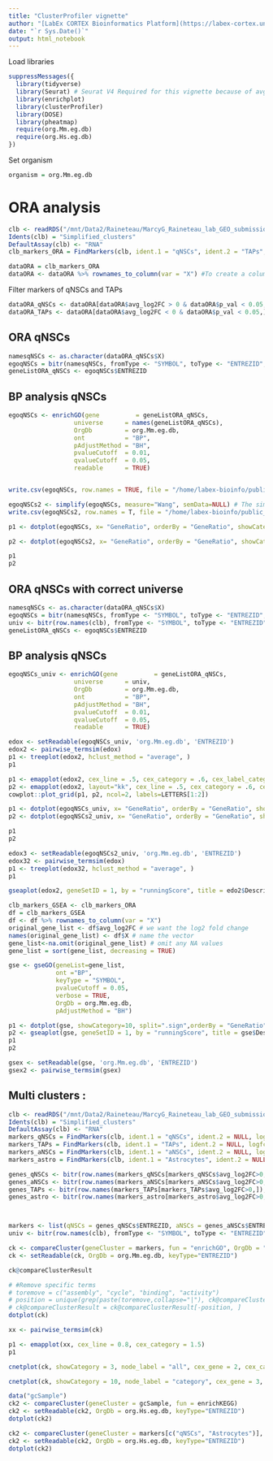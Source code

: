 ```yaml
---
title: "ClusterProfiler vignette"
author: "[LabEx CORTEX Bioinformatics Platform](https://labex-cortex.universite-lyon.fr/) - Lyon 1 University - vignette produced by Emeric Texeraud"
date: "`r Sys.Date()`"
output: html_notebook
---
```


Load libraries
```r
suppressMessages({
  library(tidyverse)
  library(Seurat) # Seurat V4 Required for this vignette because of avg_log2FC
  library(enrichplot)
  library(clusterProfiler)
  library(DOSE)
  library(pheatmap)
  require(org.Mm.eg.db)
  require(org.Hs.eg.db)
})
```

Set organism 
```r
organism = org.Mm.eg.db
```

# ORA analysis
```r
clb <- readRDS("/mnt/Data2/Raineteau/MarcyG_Raineteau_lab_GEO_submission_10132021/processed_data_files/dSVZ_P12_1/P12_dSVZ_Seq.rds")
Idents(clb) = "Simplified_clusters"
DefaultAssay(clb) <- "RNA"
clb_markers_ORA = FindMarkers(clb, ident.1 = "qNSCs", ident.2 = "TAPs", logfc.threshold = 0.7, assay = "RNA",verbose = FALSE)

dataORA = clb_markers_ORA
dataORA <- dataORA %>% rownames_to_column(var = "X") #To create a column gene and remove rownames
```

Filter markers of qNSCs and TAPs
```r
dataORA_qNSCs <- dataORA[dataORA$avg_log2FC > 0 & dataORA$p_val < 0.05,]
dataORA_TAPs <- dataORA[dataORA$avg_log2FC < 0 & dataORA$p_val < 0.05,]
```

## ORA qNSCs
```r
namesqNSCs <- as.character(dataORA_qNSCs$X)
egoqNSCs = bitr(namesqNSCs, fromType <- "SYMBOL", toType <- "ENTREZID", OrgDb <- "org.Mm.eg.db") #Biological Id TRanslator
geneListORA_qNSCs <- egoqNSCs$ENTREZID
```

## BP analysis qNSCs
```r
egoqNSCs <- enrichGO(gene          = geneListORA_qNSCs,
                  universe      = names(geneListORA_qNSCs),
                  OrgDb         = org.Mm.eg.db,
                  ont           = "BP",
                  pAdjustMethod = "BH",
                  pvalueCutoff  = 0.01,
                  qvalueCutoff  = 0.05,
                  readable      = TRUE)
```


```r

```

```r
write.csv(egoqNSCs, row.names = TRUE, file = "/home/labex-bioinfo/public_vignettes/clusterProfiler/data/ORA_qNSCs.csv")

egoqNSCs2 <- simplify(egoqNSCs, measure="Wang", semData=NULL) # The simplify method allows to remove redundant terms based on GOSemSim (select one representative term from redundant ones based on higher p.adjust, which have similarity higher than "cutoff)
write.csv(egoqNSCs2, row.names = T, file = "/home/labex-bioinfo/public_vignettes/clusterProfiler/data/ORA_qNSCs_simplify.csv")
```

```r
p1 <- dotplot(egoqNSCs, x= "GeneRatio", orderBy = "GeneRatio", showCategory=25)

p2 <- dotplot(egoqNSCs2, x= "GeneRatio", orderBy = "GeneRatio", showCategory=25)

p1
p2
```


## ORA qNSCs with correct universe
```r
namesqNSCs <- as.character(dataORA_qNSCs$X)
egoqNSCs = bitr(namesqNSCs, fromType <- "SYMBOL", toType <- "ENTREZID", OrgDb <- "org.Mm.eg.db") #Biological Id TRanslator
univ <- bitr(row.names(clb), fromType <- "SYMBOL", toType <- "ENTREZID", OrgDb <- "org.Mm.eg.db")$ENTREZID
geneListORA_qNSCs <- egoqNSCs$ENTREZID
```


## BP analysis qNSCs
```r
egoqNSCs_univ <- enrichGO(gene          = geneListORA_qNSCs,
                  universe      = univ,
                  OrgDb         = org.Mm.eg.db,
                  ont           = "BP",
                  pAdjustMethod = "BH",
                  pvalueCutoff  = 0.01,
                  qvalueCutoff  = 0.05,
                  readable      = TRUE)
```

```r
edox <- setReadable(egoqNSCs_univ, 'org.Mm.eg.db', 'ENTREZID')
edox2 <- pairwise_termsim(edox)
p1 <- treeplot(edox2, hclust_method = "average", )
p1
```

```r
p1 <- emapplot(edox2, cex_line = .5, cex_category = .6, cex_label_category = .6)
p2 <- emapplot(edox2, layout="kk", cex_line = .5, cex_category = .6, cex_label_category = .6)
cowplot::plot_grid(p1, p2, ncol=2, labels=LETTERS[1:2])
```


```r
p1 <- dotplot(egoqNSCs_univ, x= "GeneRatio", orderBy = "GeneRatio", showCategory=25)
p2 <- dotplot(egoqNSCs2_univ, x= "GeneRatio", orderBy = "GeneRatio", showCategory=25)

p1
p2
```

```r
edox3 <- setReadable(egoqNSCs2_univ, 'org.Mm.eg.db', 'ENTREZID')
edox32 <- pairwise_termsim(edox)
p1 <- treeplot(edox32, hclust_method = "average", )
p1
```

```r
gseaplot(edox2, geneSetID = 1, by = "runningScore", title = edo2$Description[1])
```


```r
clb_markers_GSEA <- clb_markers_ORA
df = clb_markers_GSEA
df <- df %>% rownames_to_column(var = "X")
original_gene_list <- df$avg_log2FC # we want the log2 fold change 
names(original_gene_list) <- df$X # name the vector
gene_list<-na.omit(original_gene_list) # omit any NA values
gene_list = sort(gene_list, decreasing = TRUE)
```


```r
gse <- gseGO(geneList=gene_list, 
             ont ="BP", 
             keyType = "SYMBOL", 
             pvalueCutoff = 0.05, 
             verbose = TRUE, 
             OrgDb = org.Mm.eg.db, 
             pAdjustMethod = "BH")
```

```r
p1 <- dotplot(gse, showCategory=10, split=".sign",orderBy = "GeneRatio", x="GeneRatio") + facet_grid(.~.sign)
p2 <- gseaplot(gse, geneSetID = 1, by = "runningScore", title = gse$Description[1])
p1
p2
```

```r
gsex <- setReadable(gse, 'org.Mm.eg.db', 'ENTREZID')
gsex2 <- pairwise_termsim(gsex)
```


## Multi clusters : 

```r
clb <- readRDS("/mnt/Data2/Raineteau/MarcyG_Raineteau_lab_GEO_submission_10132021/processed_data_files/dSVZ_P12_1/P12_dSVZ_Seq.rds")
Idents(clb) = "Simplified_clusters"
DefaultAssay(clb) <- "RNA"
markers_qNSCs = FindMarkers(clb, ident.1 = "qNSCs", ident.2 = NULL, logfc.threshold = 0.5, assay = "RNA",verbose = FALSE)
markers_TAPs = FindMarkers(clb, ident.1 = "TAPs", ident.2 = NULL, logfc.threshold = 0.5, assay = "RNA",verbose = FALSE)
markers_aNSCs = FindMarkers(clb, ident.1 = "aNSCs", ident.2 = NULL, logfc.threshold = 0.5, assay = "RNA",verbose = FALSE)
markers_astro = FindMarkers(clb, ident.1 = "Astrocytes", ident.2 = NULL, logfc.threshold = 0.5, assay = "RNA",verbose = FALSE)
```

```r
genes_qNSCs <- bitr(row.names(markers_qNSCs[markers_qNSCs$avg_log2FC>0,]), fromType <- "SYMBOL", toType <- "ENTREZID", OrgDb <- "org.Mm.eg.db")
genes_aNSCs <- bitr(row.names(markers_aNSCs[markers_aNSCs$avg_log2FC>0,]), fromType <- "SYMBOL", toType <- "ENTREZID", OrgDb <- "org.Mm.eg.db")
genes_TAPs <- bitr(row.names(markers_TAPs[markers_TAPs$avg_log2FC>0,]), fromType <- "SYMBOL", toType <- "ENTREZID", OrgDb <- "org.Mm.eg.db")
genes_astro <- bitr(row.names(markers_astro[markers_astro$avg_log2FC>0,]), fromType <- "SYMBOL", toType <- "ENTREZID", OrgDb <- "org.Mm.eg.db")



markers <- list(qNSCs = genes_qNSCs$ENTREZID, aNSCs = genes_aNSCs$ENTREZID, TAPs = genes_TAPs$ENTREZID, Astrocytes = genes_astro$ENTREZID)
univ <- bitr(row.names(clb), fromType <- "SYMBOL", toType <- "ENTREZID", OrgDb <- "org.Mm.eg.db")$ENTREZID
```

```r
ck <- compareCluster(geneCluster = markers, fun = "enrichGO", OrgDb = "org.Mm.eg.db", universe = univ, ont ="BP")
ck <- setReadable(ck, OrgDb = org.Mm.eg.db, keyType="ENTREZID")
```

```r
ck@compareClusterResult
```


```r
# #Remove specific terms
# toremove = c("assembly", "cycle", "binding", "activity")
# position = unique(grep(paste(toremove,collapse="|"), ck@compareClusterResult$Description))
# ck@compareClusterResult = ck@compareClusterResult[-position, ]
dotplot(ck)
```

```r
xx <- pairwise_termsim(ck)
```


```r
p1 <- emapplot(xx, cex_line = 0.8, cex_category = 1.5)
p1
```

```r
cnetplot(ck, showCategory = 3, node_label = "all", cex_gene = 2, cex_category = 1, cex_label_category = 1.2, cex_label_gene = 0.8)
```

```r
cnetplot(ck, showCategory = 10, node_label = "category", cex_gene = 3, cex_category = 2, cex_label_category = 1.2)
```


```r
data("gcSample")
ck2 <- compareCluster(geneCluster = gcSample, fun = enrichKEGG)
ck2 <- setReadable(ck2, OrgDb = org.Hs.eg.db, keyType="ENTREZID")
dotplot(ck2)
```

```r
ck2 <- compareCluster(geneCluster = markers[c("qNSCs", "Astrocytes")], fun = "enrichKEGG")
ck2 <- setReadable(ck2, OrgDb = org.Hs.eg.db, keyType="ENTREZID")
dotplot(ck2)
```

